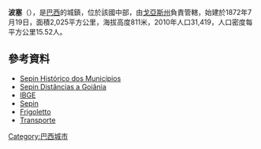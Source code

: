 {{coord|14|05|19|S|46|21|18|W|display=title}}

'''波塞'''（{{lang-pt|Posse}}），是[[巴西|巴西]]的城鎮，位於該國中部，由[[戈亞斯州|戈亞斯州]]負責管轄，始建於1872年7月19日，面積2,025平方公里，海拔高度811米，2010年人口31,419，人口密度每平方公里15.52人。

==參考資料==
*[https://web.archive.org/web/20070115162332/http://www.seplan.go.gov.br/sepin/ Sepin Histórico dos Municípios]
*[https://web.archive.org/web/20090205080546/http://www.seplan.go.gov.br/sepin/pub/anuario/2005/transporte/tab01_transporte.htm  Sepin Distâncias a Goiânia]
*[http://www.ibge.gov.br/ IBGE] {{Wayback|url=http://www.ibge.gov.br/ |date=20110221232327 }}
* [https://web.archive.org/web/20070115162332/http://www.seplan.go.gov.br/sepin/ Sepin]
* [http://www.frigoletto.com.br/GeoEcon/idhgo.htm Frigoletto] {{Wayback|url=http://www.frigoletto.com.br/GeoEcon/idhgo.htm |date=20060519192034 }}
* [https://web.archive.org/web/20090205080546/http://www.seplan.go.gov.br/sepin/pub/anuario/2005/transporte/tab01_transporte.htm Transporte]

{{Brazil-geo-stub}}
[[Category:巴西城市|Category:巴西城市]]